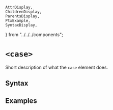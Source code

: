     AttrDisplay,
    ChildrenDisplay,
    ParentsDisplay,
    PtxExample,
    SyntaxDisplay,
} from "../../../components";

# `<case>`

Short description of what the `case` element does.

## Syntax

<SyntaxDisplay name="case" />

## Examples

    